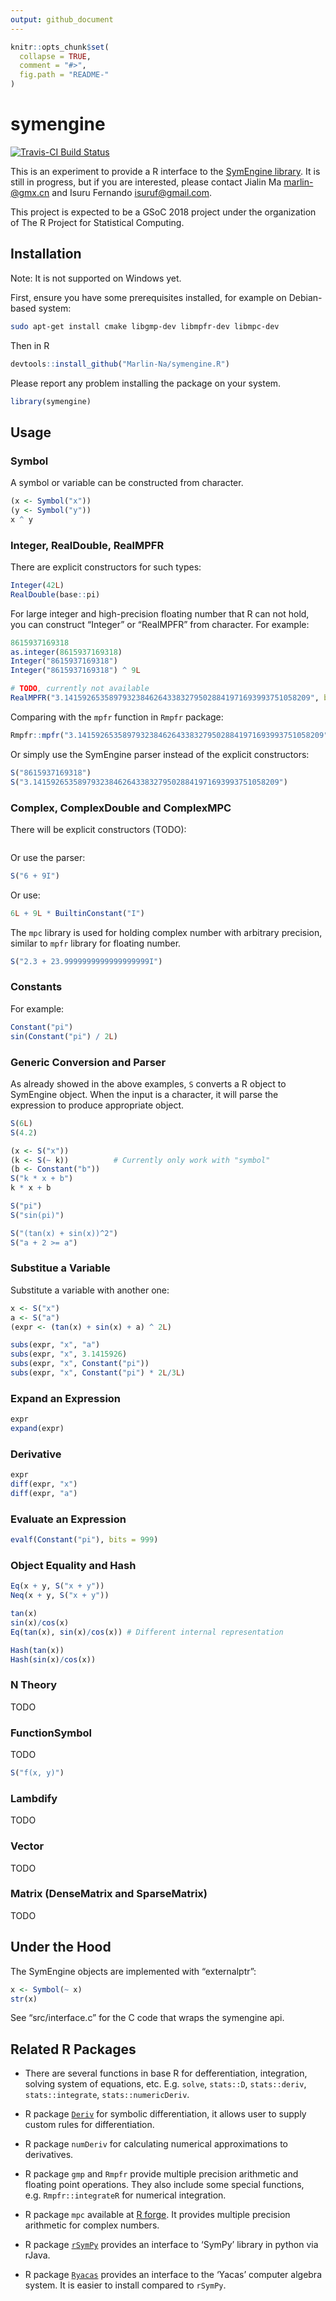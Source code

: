 ```yaml
---
output: github_document
---
```


<!-- README.md is generated from README.Rmd. Please edit that file -->

```r
knitr::opts_chunk$set(
  collapse = TRUE,
  comment = "#>",
  fig.path = "README-"
)
```

# symengine


[![Travis-CI Build Status](https://travis-ci.org/Marlin-Na/symengine.R.svg?branch=master)](https://travis-ci.org/Marlin-Na/symengine.R)


This is an experiment to provide a R interface to the
[SymEngine library](https://github.com/symengine/symengine).
It is still in progress, but if you are interested, please contact
Jialin Ma <marlin-@gmx.cn> and Isuru Fernando <isuruf@gmail.com>.

This project is expected to be a GSoC 2018 project under the organization
of The R Project for Statistical Computing.


## Installation

Note: It is not supported on Windows yet.

First, ensure you have some prerequisites installed, for example on Debian-based
system:

```sh
sudo apt-get install cmake libgmp-dev libmpfr-dev libmpc-dev
```

Then in R

```r
devtools::install_github("Marlin-Na/symengine.R")
```

Please report any problem installing the package on your system.

```r
library(symengine)
```


## Usage

### Symbol

A symbol or variable can be constructed from character.

```r
(x <- Symbol("x"))
(y <- Symbol("y"))
x ^ y
```

### Integer, RealDouble, RealMPFR

There are explicit constructors for such types:

```r
Integer(42L)
RealDouble(base::pi)
```

For large integer and high-precision floating number that R can not hold,
you can construct "Integer" or "RealMPFR" from character. For example:

```r
8615937169318
as.integer(8615937169318)
Integer("8615937169318")
Integer("8615937169318") ^ 9L
```

```r
# TODO, currently not available
RealMPFR("3.1415926535897932384626433832795028841971693993751058209", bits = 70)
```

Comparing with the `mpfr` function in `Rmpfr` package:

```r
Rmpfr::mpfr("3.1415926535897932384626433832795028841971693993751058209", precbits = 70)
```

Or simply use the SymEngine parser instead of the explicit constructors:

```r
S("8615937169318")
S("3.1415926535897932384626433832795028841971693993751058209")
```

### Complex, ComplexDouble and ComplexMPC

There will be explicit constructors (TODO):

```r
```

Or use the parser:

```r
S("6 + 9I")
```

Or use:

```r
6L + 9L * BuiltinConstant("I")
```

The `mpc` library is used for holding complex number with arbitrary precision,
similar to `mpfr` library for floating number.

```r
S("2.3 + 23.9999999999999999999I")
```

### Constants

For example:

```r
Constant("pi")
sin(Constant("pi") / 2L)
```

### Generic Conversion and Parser

As already showed in the above examples, `S` converts a R object to SymEngine object.
When the input is a character, it will parse the expression to produce appropriate object.

```r
S(6L)
S(4.2)
```

```r
(x <- S("x"))
(k <- S(~ k))          # Currently only work with "symbol"
(b <- Constant("b"))
S("k * x + b")
k * x + b
```

```r
S("pi")
S("sin(pi)")
```

```r
S("(tan(x) + sin(x))^2")
S("a + 2 >= a")
```

### Substitue a Variable

Substitute a variable with another one:

```r
x <- S("x")
a <- S("a")
(expr <- (tan(x) + sin(x) + a) ^ 2L)
```

```r
subs(expr, "x", "a")
subs(expr, "x", 3.1415926)
subs(expr, "x", Constant("pi"))
subs(expr, "x", Constant("pi") * 2L/3L)
```

### Expand an Expression

```r
expr
expand(expr)
```

### Derivative

```r
expr
diff(expr, "x")
diff(expr, "a")
```

### Evaluate an Expression

```r
evalf(Constant("pi"), bits = 999)
```

### Object Equality and Hash

```r
Eq(x + y, S("x + y"))
Neq(x + y, S("x + y"))
```

```r
tan(x)
sin(x)/cos(x)
Eq(tan(x), sin(x)/cos(x)) # Different internal representation
```

```r
Hash(tan(x))
Hash(sin(x)/cos(x))
```

### N Theory

TODO

### FunctionSymbol

TODO

```r
S("f(x, y)")
```

### Lambdify

TODO

### Vector

TODO

### Matrix (DenseMatrix and SparseMatrix)

TODO


## Under the Hood

The SymEngine objects are implemented with "externalptr":

```r
x <- Symbol(~ x)
str(x)
```

See "src/interface.c" for the C code that wraps the symengine api.


## Related R Packages

- There are several functions in base R for defferentiation, integration, solving
  system of equations, etc. E.g. `solve`, `stats::D`, `stats::deriv`, `stats::integrate`,
  `stats::numericDeriv`.

- R package [`Deriv`](https://github.com/sgsokol/Deriv) for symbolic differentiation,
  it allows user to supply custom rules for differentiation.
- R package `numDeriv` for calculating numerical approximations to derivatives.

- R package `gmp` and `Rmpfr` provide multiple precision arithmetic and floating
  point operations. They also include some special functions, e.g. `Rmpfr::integrateR`
  for numerical integration.

- R package `mpc` available at [R forge](http://mpc.r-forge.r-project.org/). It
  provides multiple precision arithmetic for complex numbers.

- R package [`rSymPy`](https://cran.r-project.org/web/packages/rSymPy/index.html)
  provides an interface to 'SymPy' library in python via rJava.
- R package [`Ryacas`](https://cran.r-project.org/web/packages/Ryacas/index.html)
  provides an interface to the 'Yacas' computer algebra system.
  It is easier to install compared to `rSymPy`.

